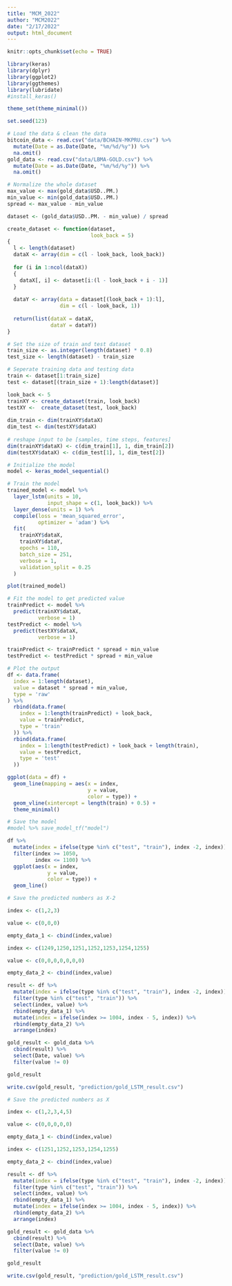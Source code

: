 ```yaml
---
title: "MCM_2022"
author: "MCM2022"
date: "2/17/2022"
output: html_document
---
```


```r
knitr::opts_chunk$set(echo = TRUE)
```

```r
library(keras)
library(dplyr)
library(ggplot2)
library(ggthemes)
library(lubridate)
#install_keras()

theme_set(theme_minimal())

set.seed(123)
```

```r
# Load the data & clean the data
bitcoin_data <- read.csv("data/BCHAIN-MKPRU.csv") %>%
  mutate(Date = as.Date(Date, "%m/%d/%y")) %>%
  na.omit()
gold_data <- read.csv("data/LBMA-GOLD.csv") %>%
  mutate(Date = as.Date(Date, "%m/%d/%y")) %>%
  na.omit()
```

```r
# Normalize the whole dataset
max_value <- max(gold_data$USD..PM.)
min_value <- min(gold_data$USD..PM.)
spread <- max_value - min_value

dataset <- (gold_data$USD..PM. - min_value) / spread
```

```r
create_dataset <- function(dataset,
                           look_back = 5)
{
  l <- length(dataset)
  dataX <- array(dim = c(l - look_back, look_back))
  
  for (i in 1:ncol(dataX))
  {
    dataX[, i] <- dataset[i:(l - look_back + i - 1)]
  }
  
  dataY <- array(data = dataset[(look_back + 1):l],
                 dim = c(l - look_back, 1))
  
  return(list(dataX = dataX,
              dataY = dataY))
}
```

```r
# Set the size of train and test dataset
train_size <- as.integer(length(dataset) * 0.8)
test_size <- length(dataset) - train_size
```

```r
# Seperate training data and testing data
train <- dataset[1:train_size]
test <- dataset[(train_size + 1):length(dataset)]

look_back <- 5
trainXY <- create_dataset(train, look_back)
testXY <-  create_dataset(test, look_back)
 
dim_train <- dim(trainXY$dataX)
dim_test <- dim(testXY$dataX)
 
# reshape input to be [samples, time steps, features]
dim(trainXY$dataX) <- c(dim_train[1], 1, dim_train[2])
dim(testXY$dataX) <- c(dim_test[1], 1, dim_test[2])
```

```r
# Initialize the model
model <- keras_model_sequential()
```

```r
# Train the model
trained_model <- model %>%
  layer_lstm(units = 10,
             input_shape = c(1, look_back)) %>%
  layer_dense(units = 1) %>%
  compile(loss = 'mean_squared_error',
          optimizer = 'adam') %>%
  fit(
    trainXY$dataX,
    trainXY$dataY,
    epochs = 110,
    batch_size = 251,
    verbose = 1,
    validation_split = 0.25
  )

plot(trained_model)
```

```r
# Fit the model to get predicted value
trainPredict <- model %>%
  predict(trainXY$dataX,
          verbose = 1)
testPredict <- model %>%
  predict(testXY$dataX,
          verbose = 1)

trainPredict <- trainPredict * spread + min_value
testPredict <- testPredict * spread + min_value
```

```r
# Plot the output
df <- data.frame(
  index = 1:length(dataset),
  value = dataset * spread + min_value,
  type = 'raw'
) %>%
  rbind(data.frame(
    index = 1:length(trainPredict) + look_back,
    value = trainPredict,
    type = 'train'
  )) %>%
  rbind(data.frame(
    index = 1:length(testPredict) + look_back + length(train),
    value = testPredict,
    type = 'test'
  ))

ggplot(data = df) +
  geom_line(mapping = aes(x = index,
                          y = value,
                          color = type)) +
  geom_vline(xintercept = length(train) + 0.5) +
  theme_minimal()
```

```r
# Save the model
#model %>% save_model_tf("model")
```

```r
df %>% 
  mutate(index = ifelse(type %in% c("test", "train"), index -2, index)) %>%
  filter(index >= 1050,
         index <= 1100) %>% 
  ggplot(aes(x = index,
             y = value,
             color = type)) +
  geom_line()
```

```r
# Save the predicted numbers as X-2

index <- c(1,2,3)

value <- c(0,0,0)

empty_data_1 <- cbind(index,value)

index <- c(1249,1250,1251,1252,1253,1254,1255)

value <- c(0,0,0,0,0,0,0)

empty_data_2 <- cbind(index,value)

result <- df %>% 
  mutate(index = ifelse(type %in% c("test", "train"), index -2, index)) %>% 
  filter(type %in% c("test", "train")) %>% 
  select(index, value) %>% 
  rbind(empty_data_1) %>% 
  mutate(index = ifelse(index >= 1004, index - 5, index)) %>% 
  rbind(empty_data_2) %>% 
  arrange(index)

gold_result <- gold_data %>% 
  cbind(result) %>% 
  select(Date, value) %>% 
  filter(value != 0)

gold_result

write.csv(gold_result, "prediction/gold_LSTM_result.csv")
```

```r
# Save the predicted numbers as X

index <- c(1,2,3,4,5)

value <- c(0,0,0,0,0)

empty_data_1 <- cbind(index,value)

index <- c(1251,1252,1253,1254,1255)

empty_data_2 <- cbind(index,value)

result <- df %>% 
  mutate(index = ifelse(type %in% c("test", "train"), index -2, index)) %>% 
  filter(type %in% c("test", "train")) %>% 
  select(index, value) %>% 
  rbind(empty_data_1) %>% 
  mutate(index = ifelse(index >= 1004, index - 5, index)) %>% 
  rbind(empty_data_2) %>% 
  arrange(index)

gold_result <- gold_data %>% 
  cbind(result) %>% 
  select(Date, value) %>% 
  filter(value != 0)

gold_result

write.csv(gold_result, "prediction/gold_LSTM_result.csv")
```

